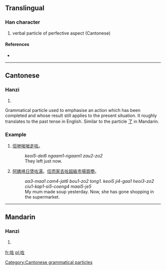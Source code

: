 ==Translingual==

===Han character===
{{Han char|rn=30|rad=口|as=05|sn=8|four=|canj=口大一 (RKM)}}

# verbal particle of perfective aspect (Cantonese)

====References====
* {{Han ref|kx=0185.211|hdz=10599.040|uh=5497|ud=21655}}

----

==Cantonese==

===Hanzi===
{{yue-hanzi|jyut=|y=jo2}}

# {{defn|lang=yue|sort=口05}}

Grammatical particle used to emphasise an action which has been completed and whose result still applies to the present situation. It roughly translates to the past tense in English.
Similar to the particle [[了]] in Mandarin.

===Example===
# [[佢哋]][[啱啱]][[走]][[咗]]。
#: ''keoi5-dei6 ngaam1-ngaam1 zau2-zo2''
#: They left just now.
# [[阿媽]][[噚日]][[煲]][[咗]][[湯]]。[[佢]][[而家]][[去]][[咗]][[超級市場]][[買嘢]]。
#: ''aa3-maa1 cam4-jat6 bou1-zo2 tong1. keoi5 ji4-gaa1 heoi3-zo2 ciu1-kap1-si5-coeng4 maai5-je5''
#: My mum made soup yesterday. Now, she has gone shopping in the supermarket.

[[Category:Cantonese grammatical particles]]

----

==Mandarin==

===Hanzi===
{{cmn-hanzi|pin=[[xián]] ([[xian2]]), [[zuǒ]] ([[zuo3]])|wg=hsien<sup>2</sup>, tso<sup>3</sup>}}

# {{defn|lang=cmn|sort=口05}}

[[fr:咗]]
[[pl:咗]]